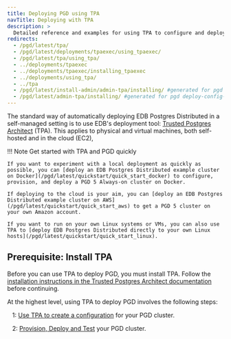 ```yaml
---
title: Deploying PGD using TPA
navTitle: Deploying with TPA
description: >
  Detailed reference and examples for using TPA to configure and deploy PGD
redirects:
  - /pgd/latest/tpa/
  - /pgd/latest/deployments/tpaexec/using_tpaexec/
  - /pgd/latest/tpa/using_tpa/
  - ../deployments/tpaexec
  - ../deployments/tpaexec/installing_tpaexec
  - ../deployments/using_tpa/
  - ../tpa
  - /pgd/latest/install-admin/admin-tpa/installing/ #generated for pgd deploy-config-planning reorg 
  - /pgd/latest/admin-tpa/installing/ #generated for pgd deploy-config-planning reorg 
---
```


The standard way of automatically deploying EDB Postgres Distributed in a self-managed setting is to use EDB's deployment tool: [Trusted Postgres Architect](/tpa/latest/) (TPA). 
This applies to physical and virtual machines, both self-hosted and in the cloud (EC2),

<span id="getting-started"></span>

!!! Note Get started with TPA and PGD quickly 

    If you want to experiment with a local deployment as quickly as possible, you can [deploy an EDB Postgres Distributed example cluster on Docker](/pgd/latest/quickstart/quick_start_docker) to configure, provision, and deploy a PGD 5 Always-on cluster on Docker.
    
    If deploying to the cloud is your aim, you can [deploy an EDB Postgres Distributed example cluster on AWS](/pgd/latest/quickstart/quick_start_aws) to get a PGD 5 cluster on your own Amazon account.

    If you want to run on your own Linux systems or VMs, you can also use TPA to [deploy EDB Postgres Distributed directly to your own Linux hosts](/pgd/latest/quickstart/quick_start_linux).

## Prerequisite: Install TPA

Before you can use TPA to deploy PGD, you must install TPA. Follow the [installation instructions in the Trusted Postgres Architect documentation](/tpa/latest/INSTALL/) before continuing.


At the highest level, using TPA to deploy PGD involves the following steps:

&nbsp;&nbsp;&nbsp;1: [Use TPA to create a configuration](01-configuring) for your PGD cluster.

&nbsp;&nbsp;&nbsp;2: [Provision, Deploy and Test](02-deploying) your PGD cluster.
